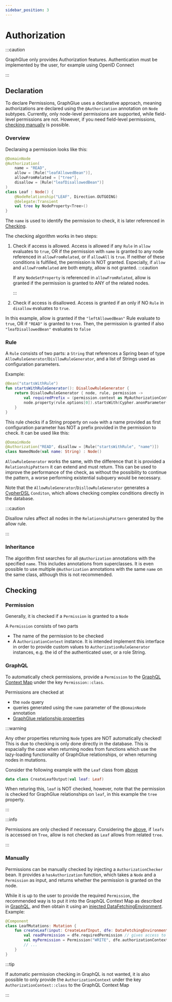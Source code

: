 ```yaml
---
sidebar_position: 3
---
```


# Authorization

:::caution

GraphGlue only provides Authorization features. Authentication must be implemented by the user, for example using OpenID Connect

:::

## Declaration

To declare Permissions, GraphGlue uses a declarative approach, meaning authorizations are declared using the `@Authorization` annotation on `Node` subtypes.
Currently, only node-level permissions are supported, while field-level permissions are not.
However, if you need field-level permissions, [checking manually](#manually) is possible.

### Overview

Declaraing a permission looks like this:
```kotlin
@DomainNode
@Authorization(
    name = "READ",
    allow = [Rule("leafAllowedBean")],
    allowFromRelated = ["tree"],
    disallow = [Rule("leafDisallowedBean")]
)
class Leaf : Node() {
    @NodeRelationship("LEAF", Direction.OUTGOING)
    @delegate:Transient
    val tree by NodeProperty<Tree>()
}
```

The `name` is used to identify the permission to check, it is later referenced in [Checking](#checking).

The checking algorithm works in two steps:
1. Check if access is allowed. Access is allowed if any `Rule` in `allow` evaluates to `true`, OR if the permission with `name` is granted to any node referenced in `allowFromRelated`, or if `allowAll` is `true`.
   If neither of these conditions is fulfilled, the permission is NOT granted.
   Especially, if `allow` and `allowFromRelated` are both empty, allow is not granted.
   :::caution

    If any `NodeSetProperty` is referenced in `allowFromRelated`, allow is granted if the permission is granted to ANY of the related nodes.

   :::
1. Check if access is disallowed. Access is granted if an only if NO `Rule` in `disallow` evaluates to `true`.

In this example, allow is granted if the `"leftAllowedBean"` Rule evaluate to `true`, OR if `"READ"` is granted to `tree`.
Then, the permission is granted if also `"leafDisallowedBean"` evaluates to `false`

### Rule

A `Rule` consists of two parts: a `String` that references a Spring bean of type `AllowRuleGenerator`/`DisllowRuleGenerator`, and a list of Strings used as configuration parameters.

Example:
```kotlin
@Bean("startsWithRule")
fun startsWithRuleGenerator(): DisallowRuleGenerator {
    return DisallowRuleGenerator { node, rule, permission ->
        val requiredPrefix = (permission.context as MyAuthorizationContext).prefix
        node.property(rule.options[0]).startsWith(Cypher.anonParameter(requiredPrefix))
    }
}
```
This rule checks if a String property on `node` with a name provided as first configuration parameter has NOT a prefix provided in the permission to check.
It can be used like this:
```kotlin
@DomainNode
@Authorization("READ", disallow = [Rule("startsWithRule", "name")])
class NamedNode(val name: String) : Node()
```

`AllowRuleGenerator` works the same, with the difference that it is provided a `RelationshipPattern` it can extend and must return.
This can be used to improve the performance of the check, as without the possibility to continue the pattern, a worse performing existential subquery would be necessary.

Note that the `AllowRuleGenerator`/`DisllowRuleGenerator` generates a [CypherDSL](https://neo4j-contrib.github.io/cypher-dsl/current/) `Conditon`, which allows checking complex conditions directly in the database.

:::caution

Disallow rules affect all nodes in the `RelationshipPattern` generated by the allow rule.

:::

### Inheritance

The algorithm first searches for all `@Authorization` annotations with the specified `name`.
This includes annotations from superclasses.
It is even possible to use multiple `@Authorization` annotations with the same `name` on the same class, although this is not recommended.

## Checking

### Permission

Generally, it is checked if a `Permission` is granted to a `Node`

A `Permission` consists of two parts
- The name of the permission to be checked
- A `AuthorizationContext` instance. It is intended implement this interface in order to provide custom values to `AuthorizationRuleGenerator` instances, e.g. the id of the authenticated user, or a role String.

### GraphQL

To automatically check permissions, provide a `Permission` to the [GraphQL Context Map](https://opensource.expediagroup.com/graphql-kotlin/docs/server/spring-server/spring-graphql-context) under the key `Permission::class`.

Permissions are checked at
- the `node` query
- queries generated using the `name` parameter of the `@DomainNode` annotation
- [GraphGlue relationship properties](./modeling#graphglue-relationships)

:::warning

Any other properties returning `Node` types are NOT automatically checked!
This is due to checking is only done directly in the database.
This is espacially the case when returning nodes from functions which use the lazy-loading functionality of GraphGlue relationships, or when returning nodes in mutations.

Consider the following example with the `Leaf` class from [above](#overview)
```kotlin
data class CreateLeafOutput(val leaf: Leaf)
```
When returing this, `leaf` is NOT checked, however, note that the permission is checked for GraphGlue relationships on `leaf`, in this example the `tree` property.

:::

:::info

Permissions are only checked if necessary. 
Considering the [above](#overview), if `leafs` is accessed on `Tree`, allow is not checked as `Leaf` allows from related `tree`.

:::

### Manually

Permissions can be manually checked by injecting a `AuthorizationChecker` bean.
It provides a `hasAuthorization` function, which takes a `Node` and a `Permission` as input, and returns whether the permission is granted on the node.

While it is up to the user to provide the required `Permission`, the recommended way is to put it into the GraphQL Context Map as described in [GraphQL](#graphql), and then obtain it using an [injected DataFetchingEnvironment](https://opensource.expediagroup.com/graphql-kotlin/docs/schema-generator/execution/data-fetching-environment/).  
Example:
```kotlin
@Component
class LeafMutations: Mutation {
    fun createLeaf(input: CreateLeafInput, dfe: DataFetchingEnvironment): CreateLeafOutput {
        val readPermission = dfe.requiredPermission // gives access to the permission under the key Permission::class
        val myPermission = Permission("WRITE", dfe.authorizationContext) // AuthorizationContext from the Permission
        // ...
    }
}
```

:::tip

If automatic permission checking in GraphQL is not wanted, it is also possible to only provide the `AuthorizationContext` under the key `AuthorizationContext::class` to the GraphQL Context Map

:::